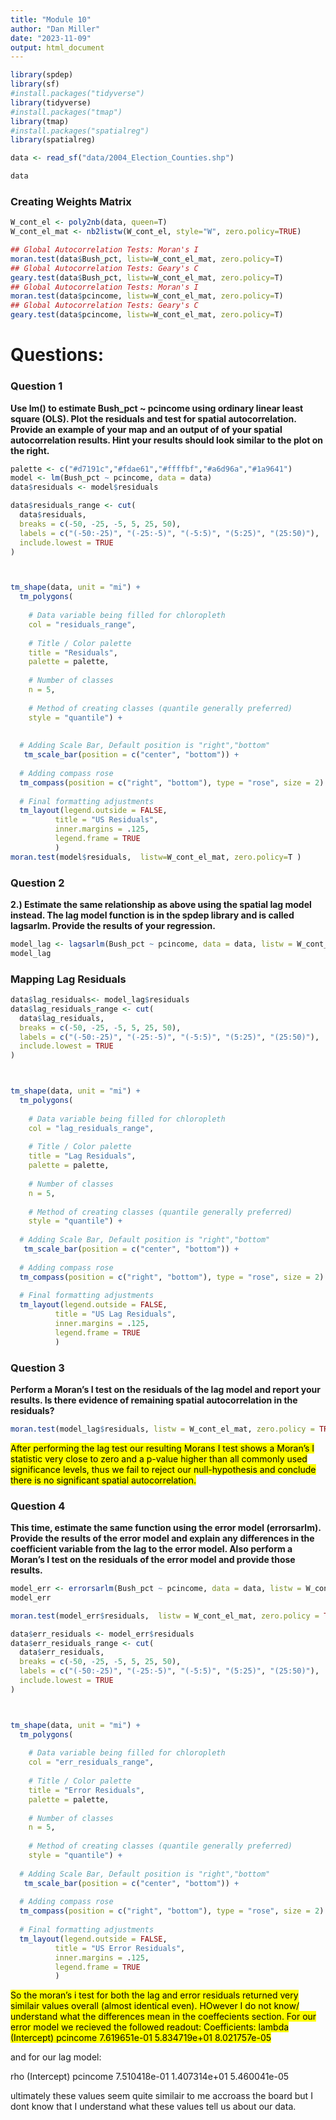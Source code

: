 ```yaml
---
title: "Module 10"
author: "Dan Miller"
date: "2023-11-09"
output: html_document
---
```


```r
library(spdep)
library(sf)
#install.packages("tidyverse")
library(tidyverse)
#install.packages("tmap")
library(tmap)
#install.packages("spatialreg")
library(spatialreg)
```

```r
data <- read_sf("data/2004_Election_Counties.shp")
```

```r
data
```

### Creating Weights Matrix 



```r

W_cont_el <- poly2nb(data, queen=T)
W_cont_el_mat <- nb2listw(W_cont_el, style="W", zero.policy=TRUE)

## Global Autocorrelation Tests: Moran's I
moran.test(data$Bush_pct, listw=W_cont_el_mat, zero.policy=T)
## Global Autocorrelation Tests: Geary's C
geary.test(data$Bush_pct, listw=W_cont_el_mat, zero.policy=T)
## Global Autocorrelation Tests: Moran's I
moran.test(data$pcincome, listw=W_cont_el_mat, zero.policy=T)
## Global Autocorrelation Tests: Geary's C
geary.test(data$pcincome, listw=W_cont_el_mat, zero.policy=T)
```

# Questions:

### Question 1

**Use lm() to estimate Bush_pct ~ pcincome using ordinary linear least square (OLS). Plot the residuals and test for spatial autocorrelation. Provide an example of your map and an output of of your spatial autocorrelation results. Hint your results should look similar to the plot on the right.**



```r
palette <- c("#d7191c","#fdae61","#ffffbf","#a6d96a","#1a9641")
model <- lm(Bush_pct ~ pcincome, data = data)
data$residuals <- model$residuals

data$residuals_range <- cut(
  data$residuals,
  breaks = c(-50, -25, -5, 5, 25, 50),
  labels = c("(-50:-25)", "(-25:-5)", "(-5:5)", "(5:25)", "(25:50)"),
  include.lowest = TRUE
)



tm_shape(data, unit = "mi") +
  tm_polygons(
    
    # Data variable being filled for chloropleth
    col = "residuals_range",
    
    # Title / Color palette
    title = "Residuals",
    palette = palette,
    
    # Number of classes
    n = 5,
    
    # Method of creating classes (quantile generally preferred)
    style = "quantile") +
  
  
  # Adding Scale Bar, Default position is "right","bottom"
   tm_scale_bar(position = c("center", "bottom")) +
  
  # Adding compass rose
  tm_compass(position = c("right", "bottom"), type = "rose", size = 2) +
  
  # Final formatting adjustments
  tm_layout(legend.outside = FALSE,
          title = "US Residuals",
          inner.margins = .125,
          legend.frame = TRUE
          ) 
moran.test(model$residuals,  listw=W_cont_el_mat, zero.policy=T )
```

### Question 2

**2.) Estimate the same relationship as above using the spatial lag model instead. The lag model function is in the spdep library and is called lagsarlm. Provide the results of your regression.**

```r

model_lag <- lagsarlm(Bush_pct ~ pcincome, data = data, listw = W_cont_el_mat, zero.policy = TRUE)
model_lag
```
### Mapping Lag Residuals 

```r
data$lag_residuals<- model_lag$residuals
data$lag_residuals_range <- cut(
  data$lag_residuals,
  breaks = c(-50, -25, -5, 5, 25, 50),
  labels = c("(-50:-25)", "(-25:-5)", "(-5:5)", "(5:25)", "(25:50)"),
  include.lowest = TRUE
)



tm_shape(data, unit = "mi") +
  tm_polygons(
    
    # Data variable being filled for chloropleth
    col = "lag_residuals_range",
    
    # Title / Color palette
    title = "Lag Residuals",
    palette = palette,
    
    # Number of classes
    n = 5,
    
    # Method of creating classes (quantile generally preferred)
    style = "quantile") +
  
  # Adding Scale Bar, Default position is "right","bottom"
   tm_scale_bar(position = c("center", "bottom")) +
  
  # Adding compass rose
  tm_compass(position = c("right", "bottom"), type = "rose", size = 2) +
  
  # Final formatting adjustments
  tm_layout(legend.outside = FALSE,
          title = "US Lag Residuals",
          inner.margins = .125,
          legend.frame = TRUE
          ) 
```
### Question 3

**Perform a Moran’s I test on the residuals of the lag model and report your results. Is there evidence of remaining spatial autocorrelation in the residuals?**

```r
moran.test(model_lag$residuals, listw = W_cont_el_mat, zero.policy = TRUE)
```

<mark>
After performing the lag test our resulting Morans I test shows a Moran's I statistic very close to zero and a p-value higher than all commonly used significance levels, thus we fail to reject our null-hypothesis and conclude there is no significant spatial autocorrelation. 


### Question 4

**This time, estimate the same function using the error model (errorsarlm). Provide the results of the error model and explain any differences in the coefficient variable from the lag to the error model. Also perform a Moran’s I test on the residuals of the error model and provide those results.**

```r
model_err <- errorsarlm(Bush_pct ~ pcincome, data = data, listw = W_cont_el_mat, zero.policy = TRUE)
model_err
```
```r
moran.test(model_err$residuals,  listw = W_cont_el_mat, zero.policy = TRUE)
```

```r
data$err_residuals <- model_err$residuals
data$err_residuals_range <- cut(
  data$err_residuals,
  breaks = c(-50, -25, -5, 5, 25, 50),
  labels = c("(-50:-25)", "(-25:-5)", "(-5:5)", "(5:25)", "(25:50)"),
  include.lowest = TRUE
)



tm_shape(data, unit = "mi") +
  tm_polygons(
    
    # Data variable being filled for chloropleth
    col = "err_residuals_range",
    
    # Title / Color palette
    title = "Error Residuals",
    palette = palette,
    
    # Number of classes
    n = 5,
    
    # Method of creating classes (quantile generally preferred)
    style = "quantile") +
  
  # Adding Scale Bar, Default position is "right","bottom"
   tm_scale_bar(position = c("center", "bottom")) +
  
  # Adding compass rose
  tm_compass(position = c("right", "bottom"), type = "rose", size = 2) +
  
  # Final formatting adjustments
  tm_layout(legend.outside = FALSE,
          title = "US Error Residuals",
          inner.margins = .125,
          legend.frame = TRUE
          ) 
```

<mark>
So the moran's i test for both the lag and error residuals returned very similair values overall (almost identical even). HOwever I do not know/ understand what the differences mean in the coeffecients section. For our error model we recieved the followed readout: Coefficients:
      lambda   (Intercept)     pcincome 
7.619651e-01  5.834719e+01   8.021757e-05 

and for our lag model:

  rho         (Intercept)     pcincome 
7.510418e-01  1.407314e+01   5.460041e-05 


ultimately these values seem quite similair to me accroass the board but I dont know that I understand what these values tell us about our data. 
